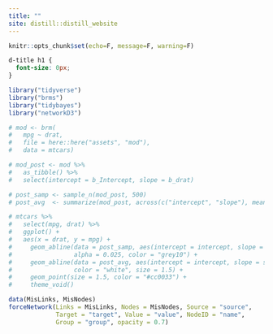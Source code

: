 ```yaml
---
title: ""
site: distill::distill_website
---
```


```r
knitr::opts_chunk$set(echo=F, message=F, warning=F)
```

```css

d-title h1 {
  font-size: 0px;
}

```


```r
library("tidyverse")
library("brms")
library("tidybayes")
library("networkD3")

# mod <- brm(
#   mpg ~ drat, 
#   file = here::here("assets", "mod"), 
#   data = mtcars)

# mod_post <- mod %>% 
#   as_tibble() %>% 
#   select(intercept = b_Intercept, slope = b_drat)

# post_samp <- sample_n(mod_post, 500)
# post_avg  <- summarize(mod_post, across(c("intercept", "slope"), mean))

# mtcars %>% 
#   select(mpg, drat) %>% 
#   ggplot() + 
#   aes(x = drat, y = mpg) + 
#     geom_abline(data = post_samp, aes(intercept = intercept, slope = slope), 
#                 alpha = 0.025, color = "grey10") + 
#     geom_abline(data = post_avg, aes(intercept = intercept, slope = slope), 
#                 color = "white", size = 1.5) + 
#     geom_point(size = 1.5, color = "#cc0033") + 
#     theme_void()

data(MisLinks, MisNodes)
forceNetwork(Links = MisLinks, Nodes = MisNodes, Source = "source",
             Target = "target", Value = "value", NodeID = "name",
             Group = "group", opacity = 0.7)


```


<div id="particles-js"></div>
<script src="./assets/particles.min.js"></script>
<script src="./assets/app.js"></script>
